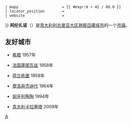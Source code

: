 {{Infobox CityIT
 | name                    = 阿伦扎诺
 | native_name             = Arenzano
 | official_name           = Comune di Arenzano
 | img_coa                 = Arenzano-Stemma.png
 | img_coa_small           = 
 | image_skyline = Aanzicht Arenzano.jpg
 | image_caption = 
 | region                  = [[利古里亚大区|利古里亚大区]]
 | province                = [[熱那亞廣域市|熱那亞廣域市]]
 | mayor                   = 
 | mayor_party             = 
 | elevation_footnotes     =
 | elevation_m             = 6
 | area_footnotes          =
 | area_total_km2          = 24.6
 | population_footnotes    =
 | population_as_of        = 2007年
 | population_total        = 11568
 | pop_density_footnotes   =
 | population_density_km2  = 470
 | coordinates             = {{coord|44|24|0|N|8|41|0|E|region:IT_type:city(11568) }}
 | gentilic                = 
 | telephone               = 010
 | postalcode              = 16011
 | frazioni                = 
 | saint                   = 
 | day                     = 
 | mapx                    = {{ #expr:44 + 24 / 60.0 }}
 | mapy                    = {{ #expr:8 + 41 / 60.0 }}
 | locator_position        = 
 | website                 = {{URL|https://www.comune.arenzano.ge.it/}}
}}
'''阿伦扎诺'''（{{lang-it|Arenzano}}）是[[意大利|意大利]][[利古里亚大区|利古里亚大区]][[熱那亞廣域市|熱那亞廣域市]]的一个[[市镇_(意大利)|市镇]]。

== 友好城市 ==
*{{flagicon|Greece}}[[希腊|希腊]]{{tsl|en|Loutraki|}} 1957年
*{{flagicon|France}}[[法国|法国]][[蓬图瓦兹|蓬图瓦兹]] 1958年
*{{flagicon|Netherlands}}[[荷兰|荷兰]][[栋堡|栋堡]] 1958年
*{{flagicon|Morocco}}[[摩洛哥|摩洛哥]][[杰迪代|杰迪代]] 1964年
*{{flagicon|Hungary}}[[匈牙利|匈牙利]][[陶陶|陶陶]] 1994年
*{{flagicon|Italy}}[[意大利|意大利]][[卡拉塞塔|卡拉塞塔]] 2009年

{{熱那亞廣域市市鎮}}
{{Italy-geo-stub}}

[[Category:热那亚广域市市镇|A]]